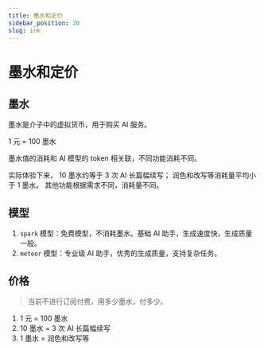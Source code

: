 ```yaml
---
title: 墨水和定价
sidebar_position: 20
slug: ink
---
```


# 墨水和定价

## 墨水

墨水是介子中的虚拟货币，用于购买 AI 服务。

1 元 = 100 墨水

墨水值的消耗和 AI 模型的 token 相关联，不同功能消耗不同。

实际体验下来， 10 墨水约等于 3 次 AI 长篇幅续写； 润色和改写等消耗量平均小于 1 墨水。 其他功能根据需求不同，消耗量不同。

## 模型

1. `spark` 模型：免费模型，不消耗墨水。基础 AI 助手，生成速度快，生成质量一般。
2. `meteor` 模型：专业级 AI 助手，优秀的生成质量，支持复杂任务。

## 价格

> 当前不进行订阅付费，用多少墨水，付多少。

1. 1 元 = 100 墨水
2. 10 墨水 = 3 次 AI 长篇幅续写
3. 1 墨水 = 润色和改写等
